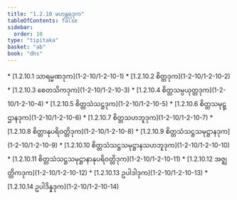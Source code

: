 ```yaml
---
title: "1.2.10 မဟန္တရဒုက"
tableOfContents: false
sidebar:
  order: 10
type: "tipitaka"
basket: "ab"
book: "dhs"
---
```



<DynamicBreadcrumb />



<TableOfContents book="dhs" section="1.2.10">
* [1.2.10.1 သာရမ္မဏဒုက](1-2-10/1-2-10-1)
* [1.2.10.2 စိတ္တဒုက](1-2-10/1-2-10-2)
* [1.2.10.3 စေတသိကဒုက](1-2-10/1-2-10-3)
* [1.2.10.4 စိတ္တသမ္ပယုတ္တဒုက](1-2-10/1-2-10-4)
* [1.2.10.5 စိတ္တသံသဋ္ဌဒုက](1-2-10/1-2-10-5)
* [1.2.10.6 စိတ္တသမုဋ္ဌာနဒုက](1-2-10/1-2-10-6)
* [1.2.10.7 စိတ္တသဟဘူဒုက](1-2-10/1-2-10-7)
* [1.2.10.8 စိတ္တာနုပရိဝတ္တိဒုက](1-2-10/1-2-10-8)
* [1.2.10.9 စိတ္တသံသဋ္ဌသမုဋ္ဌာနဒုက](1-2-10/1-2-10-9)
* [1.2.10.10 စိတ္တသံသဋ္ဌသမုဋ္ဌာနသဟဘူဒုက](1-2-10/1-2-10-10)
* [1.2.10.11 စိတ္တသံသဋ္ဌသမုဋ္ဌာနာနုပရိဝတ္တိဒုက](1-2-10/1-2-10-11)
* [1.2.10.12 အဇ္ဈတ္တိကဒုက](1-2-10/1-2-10-12)
* [1.2.10.13 ဥပါဒါဒုက](1-2-10/1-2-10-13)
* [1.2.10.14 ဥပါဒိန္နဒုက](1-2-10/1-2-10-14)
</TableOfContents>